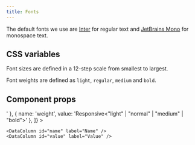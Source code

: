 ```yaml
---
title: Fonts
---
```


The default fonts we use are [Inter](https://fonts.google.com/specimen/Inter) for regular text and
[JetBrains Mono](https://fonts.google.com/specimen/JetBrains+Mono) for monospace text.

## CSS variables

Font sizes are defined in a 12-step scale from smallest to largest.

<Example>
  <DataTable
    data={[
      { name: '--font-size-1', value: '12px' },
      { name: '--font-size-2', value: '14px' },
      { name: '--font-size-3', value: '16px' },
      { name: '--font-size-4', value: '18px' },
      { name: '--font-size-5', value: '20px' },
      { name: '--font-size-6', value: '24px' },
      { name: '--font-size-7', value: '30px' },
      { name: '--font-size-8', value: '36px' },
      { name: '--font-size-9', value: '48px' },
      { name: '--font-size-10', value: '60px' },
      { name: '--font-size-11', value: '72px' },
      { name: '--font-size-12', value: '96px' },
    ]}
  >
    <DataColumn id="name" label="Name" />
    <DataColumn id="value" label="Value" />
  </DataTable>
</Example>

Font weights are defined as `light`, `regular`, `medium` and `bold`.

<Example>
  <DataTable
    data={[
      { name: '--font-weight-thin', value: '100' },
      { name: '--font-weight-extra-light', value: '200' },
      { name: '--font-weight-light', value: '300' },
      { name: '--font-weight-regular', value: '400' },
      { name: '--font-weight-medium', value: '500' },
      { name: '--font-weight-semi-bold', value: '600' },
      { name: '--font-weight-bold', value: '700' },
      { name: '--font-weight-extra-bold', value: '800' },
      { name: '--font-weight-black', value: '900' },
    ]}
  >
    <DataColumn id="name" label="Name" />
    <DataColumn id="value" label="Value" />
  </DataTable>
</Example>

## Component props

<Example>
  <DataTable
    data={[
      { name: 'size', value: 'Responsive<"1" | "2" | "3" | "4" | "5" | "6" | "7" | "8" | "9">' },
      { name: 'weight', value: 'Responsive<"light" | "normal" | "medium" | "bold">' },
    ]}
  >

    <DataColumn id="name" label="Name" />
    <DataColumn id="value" label="Value" />

  </DataTable>
</Example>
